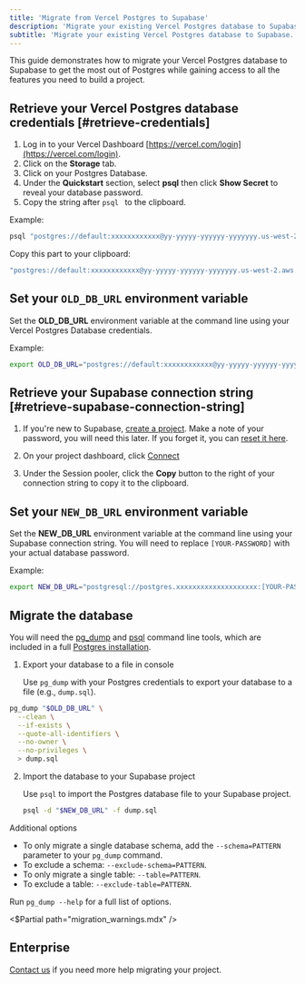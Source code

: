 ```yaml
---
title: 'Migrate from Vercel Postgres to Supabase'
description: 'Migrate your existing Vercel Postgres database to Supabase.'
subtitle: 'Migrate your existing Vercel Postgres database to Supabase.'
---
```


This guide demonstrates how to migrate your Vercel Postgres database to Supabase to get the most out of Postgres while gaining access to all the features you need to build a project.

## Retrieve your Vercel Postgres database credentials [#retrieve-credentials]

1. Log in to your Vercel Dashboard [https://vercel.com/login](https://vercel.com/login).
1. Click on the **Storage** tab.
1. Click on your Postgres Database.
1. Under the **Quickstart** section, select **psql** then click **Show Secret** to reveal your database password.
1. Copy the string after `psql ` to the clipboard.

Example:

```bash
psql "postgres://default:xxxxxxxxxxxx@yy-yyyyy-yyyyyy-yyyyyyy.us-west-2.aws.neon.tech:5432/verceldb?sslmode=require"
```

Copy this part to your clipboard:

```bash
"postgres://default:xxxxxxxxxxxx@yy-yyyyy-yyyyyy-yyyyyyy.us-west-2.aws.neon.tech:5432/verceldb?sslmode=require"
```

## Set your `OLD_DB_URL` environment variable

Set the **OLD_DB_URL** environment variable at the command line using your Vercel Postgres Database credentials.

Example:

```bash
export OLD_DB_URL="postgres://default:xxxxxxxxxxxx@yy-yyyyy-yyyyyy-yyyyyyy.us-west-2.aws.neon.tech:5432/verceldb?sslmode=require"
```

## Retrieve your Supabase connection string [#retrieve-supabase-connection-string]

1. If you're new to Supabase, [create a project](/dashboard).
   Make a note of your password, you will need this later. If you forget it, you can [reset it here](/dashboard/project/_/database/settings).

1. On your project dashboard, click [Connect](/dashboard/project/_?showConnect=true)
1. Under the Session pooler, click the **Copy** button to the right of your connection string to copy it to the clipboard.

## Set your `NEW_DB_URL` environment variable

Set the **NEW_DB_URL** environment variable at the command line using your Supabase connection string. You will need to replace `[YOUR-PASSWORD]` with your actual database password.

Example:

```bash
export NEW_DB_URL="postgresql://postgres.xxxxxxxxxxxxxxxxxxxx:[YOUR-PASSWORD]@aws-0-us-west-1.pooler.supabase.com:5432/postgres"
```

## Migrate the database

You will need the [pg_dump](https://www.postgresql.org/docs/current/app-pgdump.html) and [psql](https://www.postgresql.org/docs/current/app-psql.html) command line tools, which are included in a full [Postgres installation](https://www.postgresql.org/download).

1. Export your database to a file in console

   Use `pg_dump` with your Postgres credentials to export your database to a file (e.g., `dump.sql`).

```bash
pg_dump "$OLD_DB_URL" \
  --clean \
  --if-exists \
  --quote-all-identifiers \
  --no-owner \
  --no-privileges \
  > dump.sql
```

2. Import the database to your Supabase project

   Use `psql` to import the Postgres database file to your Supabase project.

   ```bash
   psql -d "$NEW_DB_URL" -f dump.sql
   ```

Additional options

- To only migrate a single database schema, add the `--schema=PATTERN` parameter to your `pg_dump` command.
- To exclude a schema: `--exclude-schema=PATTERN`.
- To only migrate a single table: `--table=PATTERN`.
- To exclude a table: `--exclude-table=PATTERN`.

Run `pg_dump --help` for a full list of options.

<$Partial path="migration_warnings.mdx" />

## Enterprise

[Contact us](https://forms.supabase.com/enterprise) if you need more help migrating your project.
